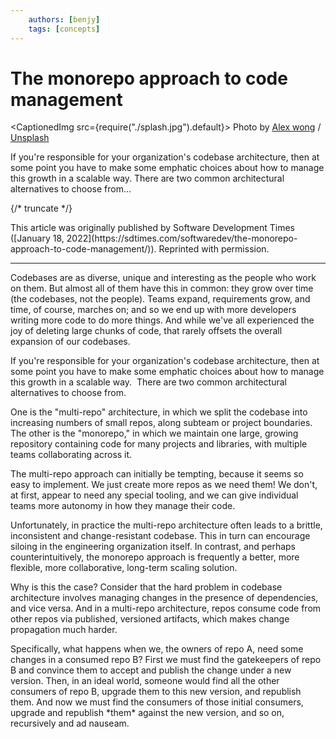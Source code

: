 ```yaml
---
    authors: [benjy]
    tags: [concepts]
---
```



# The monorepo approach to code management

<CaptionedImg src={require("./splash.jpg").default}>
  Photo by [Alex
  wong](https://unsplash.com/@killerfvith?utm_source=ghost&utm_medium=referral&utm_campaign=api-credit)
  /
  [Unsplash](https://unsplash.com/?utm_source=ghost&utm_medium=referral&utm_campaign=api-credit)
</CaptionedImg>

If you're responsible for your organization's codebase architecture, then at some point you have to make some emphatic choices about how to manage this growth in a scalable way. There are two common architectural alternatives to choose from...

{/* truncate */}

<Admonition type="info" icon="📰" title="">
  This article was originally published by Software Development Times ([January
  18,
  2022](https://sdtimes.com/softwaredev/the-monorepo-approach-to-code-management/)).
  Reprinted with permission.
</Admonition>

---

Codebases are as diverse, unique and interesting as the people who work on them. But almost all of them have this in common: they grow over time (the codebases, not the people). Teams expand, requirements grow, and time, of course, marches on; and so we end up with more developers writing more code to do more things. And while we've all experienced the joy of deleting large chunks of code, that rarely offsets the overall expansion of our codebases.

If you're responsible for your organization's codebase architecture, then at some point you have to make some emphatic choices about how to manage this growth in a scalable way.  There are two common architectural alternatives to choose from.

One is the "multi-repo" architecture, in which we split the codebase into increasing numbers of small repos, along subteam or project boundaries. The other is the "monorepo," in which we maintain one large, growing repository containing code for many projects and libraries, with multiple teams collaborating across it.

The multi-repo approach can initially be tempting, because it seems so easy to implement. We just create more repos as we need them! We don't, at first, appear to need any special tooling, and we can give individual teams more autonomy in how they manage their code.

Unfortunately, in practice the multi-repo architecture often leads to a brittle, inconsistent and change-resistant codebase. This in turn can encourage siloing in the engineering organization itself. In contrast, and perhaps counterintuitively, the monorepo approach is frequently a better, more flexible, more collaborative, long-term scaling solution.

Why is this the case? Consider that the hard problem in codebase architecture involves managing changes in the presence of dependencies, and vice versa. And in a multi-repo architecture, repos consume code from other repos via published, versioned artifacts, which makes change propagation much harder.

Specifically, what happens when we, the owners of repo A, need some changes in a consumed repo B? First we must find the gatekeepers of repo B and convince them to accept and publish the change under a new version. Then, in an ideal world, someone would find all the other consumers of repo B, upgrade them to this new version, and republish them. And now we must find the consumers of those initial consumers, upgrade and republish \*them\* against the new version, and so on, recursively and ad nauseam.
